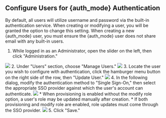 ## Configure Users for {auth_mode} Authentication

By default, all users will utilize username and password via the built-in authentication service. When creating or modifying a user, you will be granted the option to change this setting. When creating a new {auth_mode} user, you must ensure the {auth_mode} user does not share email with any built-in users.

1.  While logged in as an Administrator, open the slider on the left, then click "Administration."
<Frame>
  <img src="/images/sso/select_administration.png"/>
</Frame>
2.  Under "Users" section, choose "Manage Users."
<Frame>
  <img src="/images/sso/select_manage_users.png"/>
</Frame>
3.  Locate the user you wish to configure with authentication, click the hamburger menu button on the right side of the row, then "Update User."
<Frame>
  <img src="/images/sso/user_hamburger.png"/>
</Frame>
4.  In the following dialog, modify the authentication method to "Single Sign-On," then select the appropriate SSO provider against which the user's account can authenticate.
<Frame>
  <img src="/images/sso/update_user_no_provision.png"/>
</Frame>
 * When provisioning is enabled without the modify role option, a user's role may be updated manually after creation.
  * If both provisioning and modify role are enabled, role updates must come through the SSO provider.
<Frame>
  <img src="/images/sso/update_user_with_provision.png"/>
</Frame>
5.  Click "Save."
